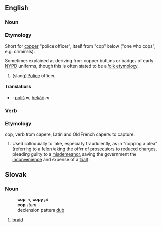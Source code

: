 ==English==
===Noun===
===Etymology===
Short for [[copper]] "police officer", itself from "cop" below ("one who cops", e.g. criminals).  

Sometimes explained as deriving from copper buttons or badges of early [[NYPD]] uniforms, though this is often stated to be a [[folk etymology]].

# (slang) [[Police]] officer.
====Translations====
*{{sk}}: [[poliš]] ''m'', [[hekáč]] ''m''

===Verb===
===Etymology===
cop, verb  from capere, Latin and Old French 
capere: to capture. 
# Used colloquially to take, especially fraudulently, as in "copping a plea" (referring to a [[felon]] taking the offer of [[prosecutor]]s to reduced charges, pleading guilty to a [[misdemeanor]], saving the government the [[inconvenience]] and expense of a [[trial]]).

==Slovak==
=== Noun ===
:'''cop''' ''m'', '''copy''' ''pl''
:'''cop''' ''stem''
:declension pattern [[Slovak declension pattern dub|dub]]
#[[braid]]